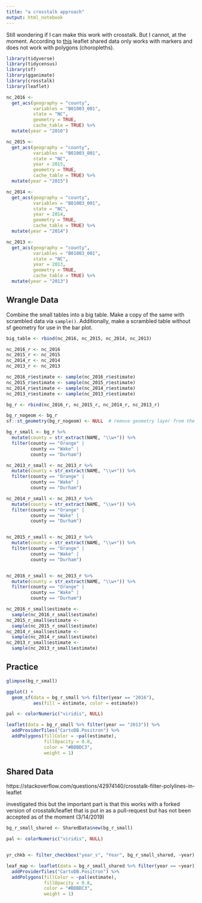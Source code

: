```yaml
---
title: "a crosstalk approach"
output: html_notebook
---
```


Still wondering if I can make this work with crosstalk.  But I cannot, at the moment.  According to [this](https://stackoverflow.com/questions/42974140/crosstalk-filter-polylines-in-leaflet) leaflet shared data only works with markers and does not work with polygons (choropleths).

```r
library(tidyverse)
library(tidycensus)
library(sf)
library(gganimate)
library(crosstalk)
library(leaflet)
```

```r
nc_2016 <- 
  get_acs(geography = "county",
          variables = "B01003_001",
          state = "NC",
          geometry = TRUE,
          cache_table = TRUE) %>% 
  mutate(year = "2016")

nc_2015 <- 
  get_acs(geography = "county",
          variables = "B01003_001",
          state = "NC",
          year = 2015,
          geometry = TRUE,
          cache_table = TRUE) %>% 
  mutate(year = "2015")

nc_2014 <- 
  get_acs(geography = "county",
          variables = "B01003_001",
          state = "NC",
          year = 2014,
          geometry = TRUE,
          cache_table = TRUE) %>% 
  mutate(year = "2014")

nc_2013 <- 
  get_acs(geography = "county",
          variables = "B01003_001",
          state = "NC",
          year = 2013,
          geometry = TRUE,
          cache_table = TRUE) %>% 
  mutate(year = "2013")
```

## Wrangle Data

Combine the small tables into a big table.  Make a copy of the same with scrambled data via `sample()`.  Additionally, make a scrambled table without sf geometry for use in the bar plot.

```r
big_table <- rbind(nc_2016, nc_2015, nc_2014, nc_2013) 

nc_2016_r <- nc_2016
nc_2015_r <- nc_2015
nc_2014_r <- nc_2014
nc_2013_r <- nc_2013

nc_2016_r$estimate <- sample(nc_2016_r$estimate)
nc_2015_r$estimate <- sample(nc_2015_r$estimate)
nc_2014_r$estimate <- sample(nc_2014_r$estimate)
nc_2013_r$estimate <- sample(nc_2013_r$estimate)

bg_r <- rbind(nc_2016_r, nc_2015_r, nc_2014_r, nc_2013_r)

bg_r_nogeom <- bg_r
sf::st_geometry(bg_r_nogeom) <- NULL  # remove geometry layer from the SF Tibble

bg_r_small <- bg_r %>% 
  mutate(county = str_extract(NAME, "\\w+")) %>% 
  filter(county == "Orange" | 
         county == "Wake" |
         county == "Durham")

nc_2013_r_small <- nc_2013_r %>% 
  mutate(county = str_extract(NAME, "\\w+")) %>% 
  filter(county == "Orange" | 
         county == "Wake" |
         county == "Durham")

nc_2014_r_small <- nc_2013_r %>% 
  mutate(county = str_extract(NAME, "\\w+")) %>% 
  filter(county == "Orange" | 
         county == "Wake" |
         county == "Durham")


nc_2015_r_small <- nc_2013_r %>% 
  mutate(county = str_extract(NAME, "\\w+")) %>% 
  filter(county == "Orange" | 
         county == "Wake" |
         county == "Durham")


nc_2016_r_small <- nc_2013_r %>% 
  mutate(county = str_extract(NAME, "\\w+")) %>% 
  filter(county == "Orange" | 
         county == "Wake" |
         county == "Durham")

nc_2016_r_small$estimate <-
  sample(nc_2016_r_small$estimate)
nc_2015_r_small$estimate <-
  sample(nc_2015_r_small$estimate)
nc_2014_r_small$estimate <-
  sample(nc_2014_r_small$estimate)
nc_2013_r_small$estimate <-
  sample(nc_2013_r_small$estimate)
```


## Practice 

```r
glimpse(bg_r_small)

ggplot() +
  geom_sf(data = bg_r_small %>% filter(year == "2016"),
          aes(fill = estimate, color = estimate))
```

```r
pal <- colorNumeric("viridis", NULL)

leaflet(data = bg_r_small %>% filter(year == "2013")) %>% 
  addProviderTiles("CartoDB.Positron") %>% 
  addPolygons(fillColor = ~pal(estimate),
              fillOpacity = 0.8,
              color = "#BDBDC3",
              weight = 1)
```

## Shared Data

https://stackoverflow.com/questions/42974140/crosstalk-filter-polylines-in-leaflet

investigated this but the important part is that this works with a forked version of crosstalk/leaflet that is put in as a pull-request but has not been accepted as of the moment (3/14/2019)

```r
bg_r_small_shared <- SharedData$new(bg_r_small)

pal <- colorNumeric("viridis", NULL)


yr_chkb <- filter_checkbox("year_s", "Year", bg_r_small_shared, ~year)

leaf_map <- leaflet(data = bg_r_small_shared %>% filter(year == ~year)) %>% 
  addProviderTiles("CartoDB.Positron") %>% 
  addPolygons(fillColor = ~pal(estimate),
              fillOpacity = 0.8,
              color = "#BDBDC3",
              weight = 1)
```

